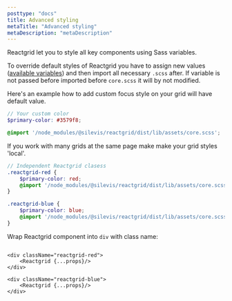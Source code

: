 ```yaml
---
posttype: "docs"
title: Advanced styling
metaTitle: "Advanced styling"
metaDescription: "metaDescription"
---
```


Reactgrid let you to style all key components using Sass variables. 

To override default styles of Reactgrid you have to assign new values ([available variables](link)) and then import all necessary `.scss` after.
If variable is not passed before imported before `core.scss` it will by not modified.

Here's an example how to add custom focus style on your grid will have default value.

```scss
// Your custom color
$primary-color: #3579f8;

@import '/node_modules/@silevis/reactgrid/dist/lib/assets/core.scss';
```

If you work with many grids at the same page make make your grid styles 'local'.

```scss
// Independent Reactgrid clasess
.reactgrid-red {
    $primary-color: red;
    @import '/node_modules/@silevis/reactgrid/dist/lib/assets/core.scss';
}

.reactgrid-blue {
    $primary-color: blue;
    @import '/node_modules/@silevis/reactgrid/dist/lib/assets/core.scss';
}

```

Wrap Reactgrid component into `div` with class name:

```tsx

<div className="reactgrid-red">
    <Reactgrid {...props}/>
</div>

<div className="reactgrid-blue">
    <Reactgrid {...props}/>
</div>

```